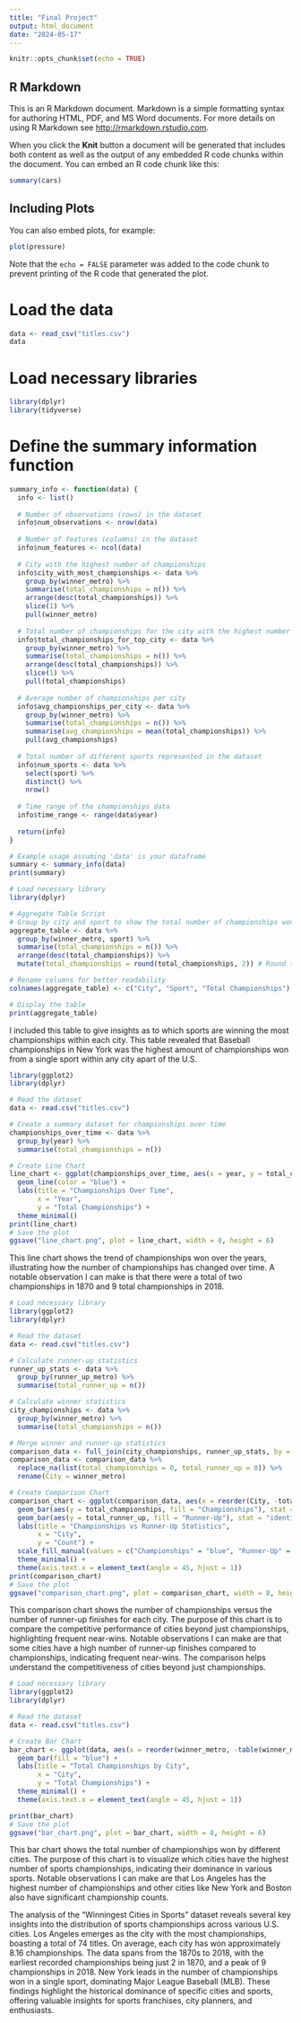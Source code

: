 ```yaml
---
title: "Final Project"
output: html_document
date: "2024-05-17"
---
```


```r
knitr::opts_chunk$set(echo = TRUE)
```

## R Markdown

This is an R Markdown document. Markdown is a simple formatting syntax for authoring HTML, PDF, and MS Word documents. For more details on using R Markdown see <http://rmarkdown.rstudio.com>.

When you click the **Knit** button a document will be generated that includes both content as well as the output of any embedded R code chunks within the document. You can embed an R code chunk like this:

```r
summary(cars)
```

## Including Plots

You can also embed plots, for example:

```r
plot(pressure)
```

Note that the `echo = FALSE` parameter was added to the code chunk to prevent printing of the R code that generated the plot.

# Load the data
```r
data <- read_csv("titles.csv")
data
```

# Load necessary libraries
```r
library(dplyr)
library(tidyverse)
```

# Define the summary information function
```r
summary_info <- function(data) {
  info <- list()
  
  # Number of observations (rows) in the dataset
  info$num_observations <- nrow(data)
  
  # Number of features (columns) in the dataset
  info$num_features <- ncol(data)
  
  # City with the highest number of championships
  info$city_with_most_championships <- data %>%
    group_by(winner_metro) %>%
    summarise(total_championships = n()) %>%
    arrange(desc(total_championships)) %>%
    slice(1) %>%
    pull(winner_metro)
  
  # Total number of championships for the city with the highest number
  info$total_championships_for_top_city <- data %>%
    group_by(winner_metro) %>%
    summarise(total_championships = n()) %>%
    arrange(desc(total_championships)) %>%
    slice(1) %>%
    pull(total_championships)
  
  # Average number of championships per city
  info$avg_championships_per_city <- data %>%
    group_by(winner_metro) %>%
    summarise(total_championships = n()) %>%
    summarise(avg_championships = mean(total_championships)) %>%
    pull(avg_championships)
  
  # Total number of different sports represented in the dataset
  info$num_sports <- data %>%
    select(sport) %>%
    distinct() %>%
    nrow()
  
  # Time range of the championships data
  info$time_range <- range(data$year)
  
  return(info)
}

# Example usage assuming 'data' is your dataframe
summary <- summary_info(data)
print(summary)
```
```r
# Load necessary library
library(dplyr)

# Aggregate Table Script
# Group by city and sport to show the total number of championships won by each city in each sport
aggregate_table <- data %>%
  group_by(winner_metro, sport) %>%
  summarise(total_championships = n()) %>%
  arrange(desc(total_championships)) %>%
  mutate(total_championships = round(total_championships, 2)) # Round the total championships

# Rename columns for better readability
colnames(aggregate_table) <- c("City", "Sport", "Total Championships")

# Display the table
print(aggregate_table)
```
I included this table to give insights as to which sports are winning the most championships within each city. This table revealed that Baseball championships in New York was the highest amount of championships won from a single sport within any city apart of the U.S.

```r
library(ggplot2)
library(dplyr)

# Read the dataset
data <- read.csv("titles.csv")

# Create a summary dataset for championships over time
championships_over_time <- data %>%
  group_by(year) %>%
  summarise(total_championships = n())

# Create Line Chart
line_chart <- ggplot(championships_over_time, aes(x = year, y = total_championships)) +
  geom_line(color = "blue") +
  labs(title = "Championships Over Time",
       x = "Year",
       y = "Total Championships") +
  theme_minimal()
print(line_chart)
# Save the plot
ggsave("line_chart.png", plot = line_chart, width = 8, height = 6)
```
This line chart shows the trend of championships won over the years, illustrating how the number of championships has changed over time. A notable observation I can make is that there were a total of two championships in 1870 and 9 total championships in 2018.

```r
# Load necessary library
library(ggplot2)
library(dplyr)

# Read the dataset
data <- read.csv("titles.csv")

# Calculate runner-up statistics
runner_up_stats <- data %>%
  group_by(runner_up_metro) %>%
  summarise(total_runner_up = n())

# Calculate winner statistics
city_championships <- data %>%
  group_by(winner_metro) %>%
  summarise(total_championships = n())

# Merge winner and runner-up statistics
comparison_data <- full_join(city_championships, runner_up_stats, by = c("winner_metro" = "runner_up_metro"))
comparison_data <- comparison_data %>%
  replace_na(list(total_championships = 0, total_runner_up = 0)) %>%
  rename(City = winner_metro)

# Create Comparison Chart
comparison_chart <- ggplot(comparison_data, aes(x = reorder(City, -total_championships))) +
  geom_bar(aes(y = total_championships, fill = "Championships"), stat = "identity") +
  geom_bar(aes(y = total_runner_up, fill = "Runner-Up"), stat = "identity", alpha = 0.5) +
  labs(title = "Championships vs Runner-Up Statistics",
       x = "City",
       y = "Count") +
  scale_fill_manual(values = c("Championships" = "blue", "Runner-Up" = "red")) +
  theme_minimal() +
  theme(axis.text.x = element_text(angle = 45, hjust = 1))
print(comparison_chart)
# Save the plot
ggsave("comparison_chart.png", plot = comparison_chart, width = 8, height = 6)
```
This comparison chart shows the number of championships versus the number of runner-up finishes for each city. The purpose of this chart is to compare the competitive performance of cities beyond just championships, highlighting frequent near-wins. Notable observations I can make are that some cities have a high number of runner-up finishes compared to championships, indicating frequent near-wins. The comparison helps understand the competitiveness of cities beyond just championships.

```r
# Load necessary library
library(ggplot2)
library(dplyr)

# Read the dataset
data <- read.csv("titles.csv")

# Create Bar Chart
bar_chart <- ggplot(data, aes(x = reorder(winner_metro, -table(winner_metro)[winner_metro]))) +
  geom_bar(fill = "blue") +
  labs(title = "Total Championships by City",
       x = "City",
       y = "Total Championships") +
  theme_minimal() +
  theme(axis.text.x = element_text(angle = 45, hjust = 1))

print(bar_chart)
# Save the plot
ggsave("bar_chart.png", plot = bar_chart, width = 8, height = 6)
```
This bar chart shows the total number of championships won by different cities. The purpose of this chart is to visualize which cities have the highest number of sports championships, indicating their dominance in various sports. Notable observations I can make are that Los Angeles has the highest number of championships and other cities like New York and Boston also have significant championship counts.

The analysis of the "Winningest Cities in Sports" dataset reveals several key insights into the distribution of sports championships across various U.S. cities. Los Angeles emerges as the city with the most championships, boasting a total of 74 titles. On average, each city has won approximately 8.16 championships. The data spans from the 1870s to 2018, with the earliest recorded championships being just 2 in 1870, and a peak of 9 championships in 2018. New York leads in the number of championships won in a single sport, dominating Major League Baseball (MLB). These findings highlight the historical dominance of specific cities and sports, offering valuable insights for sports franchises, city planners, and enthusiasts.
